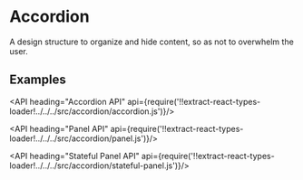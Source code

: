<!--
Copyright (c) 2018 Uber Technologies, Inc.

This source code is licensed under the MIT license found in the
LICENSE file in the root directory of this source tree.
-->




# Accordion

A design structure to organize and hide content, so as not to overwhelm the user.

## Examples

<Example title="Accordion Basic Usage" path="examples/accordion/basic.js">
  <BasicAccordion />
</Example>

<Example title="Accordion as a Stateful Component" path="examples/accordion/stateful.js">
  <StatefulAccordion />
</Example>

<API heading="Accordion API" api={require('!!extract-react-types-loader!../../../src/accordion/accordion.js')}/>

<API heading="Panel API" api={require('!!extract-react-types-loader!../../../src/accordion/panel.js')}/>

<API heading="Stateful Panel API" api={require('!!extract-react-types-loader!../../../src/accordion/stateful-panel.js')}/>
